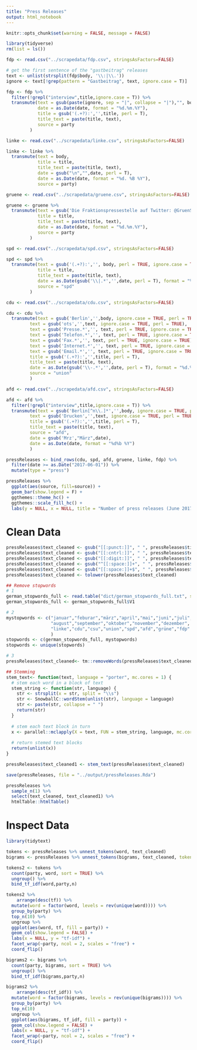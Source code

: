 ```yaml
---
title: "Press Releases"
output: html_notebook
---
```


```r
knitr::opts_chunk$set(warning = FALSE, message = FALSE)
```


```r
library(tidyverse)
rm(list = ls())
```

```r
fdp <- read.csv("../scrapedata/fdp.csv", stringsAsFactors=FALSE)

# get the first sentence of the "gastbeitrag" releases
text <- unlist(strsplit(fdp$body, '\\:|\\.'))
ignore <- text[!grep(pattern = "Gastbeitrag", text, ignore.case = T)]

fdp <- fdp %>%
  filter(!grepl("interview",title,ignore.case = T)) %>%
  transmute(text = gsub(paste(ignore, sep = "|", collapse = "|"),"", body),
            date = as.Date(date, format = "%d.%m.%Y"),
            title = gsub('(.+?):','',title, perl = T),
            title_text = paste(title, text),
            source = party
         ) 
```

```r
linke <- read.csv("../scrapedata/linke.csv", stringsAsFactors=FALSE)

linke <- linke %>%
  transmute(text = body,
            title = title,
            title_text = paste(title, text),
            date = gsub("\n","",date, perl = T),
            date = as.Date(date, format = "%d. %B %Y"),
            source = party)
```

```r
gruene <- read.csv("../scrapedata/gruene.csv", stringsAsFactors=FALSE)

gruene <- gruene %>%
  transmute(text = gsub('Die Fraktionspressestelle auf Twitter: @GruenSprecher','',body),
            title = title,
            title_text = paste(title, text),
            date = as.Date(date, format = "%d.%m.%Y"),
            source = party
         )
```

```r
spd <- read.csv("../scrapedata/spd.csv", stringsAsFactors=FALSE)

spd <- spd %>%
  transmute(text = gsub('(.+?):','', body, perl = TRUE, ignore.case = TRUE),
            title = title,
            title_text = paste(title, text),
            date = as.Date(gsub('\\|.*','',date, perl = T), format = "%d.%m.%Y"),
            source = "spd"
         )
```

```r
cdu <- read.csv("../scrapedata/cdu.csv", stringsAsFactors=FALSE)

cdu <- cdu %>%
  transmute(text = gsub('Berlin','',body, ignore.case = TRUE, perl = TRUE),
         text = gsub('ots','',text, ignore.case = TRUE, perl = TRUE),
         text = gsub('Presse.*','', text, perl = TRUE, ignore.case = TRUE),
         text = gsub('Telefon.*','', text, perl = TRUE, ignore.case = TRUE),
         text = gsub('Fax.*','', text, perl = TRUE, ignore.case = TRUE),
         text = gsub('Internet.*','', text, perl = TRUE, ignore.case = TRUE),
         text = gsub('Email.*','', text, perl = TRUE, ignore.case = TRUE),
         title = gsub('(.+?):','',title, perl = T),
         title_text = paste(title, text),
         date = as.Date(gsub('\\-.*','',date, perl = T), format = "%d.%m.%Y"),
         source = "union"
         ) 
```


```r
afd <- read.csv("../scrapedata/afd.csv", stringsAsFactors=FALSE)

afd <- afd %>%
  filter(!grepl("interview",title,ignore.case = T)) %>%
  transmute(text = gsub('Berlin[^n\\.]*','',body, ignore.case = TRUE, perl = TRUE),
         text = gsub('Drucken','',text, ignore.case = TRUE, perl = TRUE),
         title = gsub('(.+?):','',title, perl = T),
         title_text = paste(title, text),
         source = "afd",
         date = gsub('Mrz',"März",date),
         date = as.Date(date, format = "%d%b %Y")
         ) 
```

```r
pressReleases <- bind_rows(cdu, spd, afd, gruene, linke, fdp) %>%
  filter(date >= as.Date("2017-06-01")) %>%
  mutate(type = "press")
```

```r
pressReleases %>%
  ggplot(aes(source, fill=source)) +
  geom_bar(show.legend = F) +
  ggthemes::theme_hc() +
  ggthemes::scale_fill_hc() +
  labs(y = NULL, x = NULL, title = "Number of press releases (June 2017 - March 2018)")
```

# Clean Data
```r
pressReleases$text_cleaned <- gsub("[[:punct:]]", " ", pressReleases$title_text)
pressReleases$text_cleaned <- gsub("[[:cntrl:]]", " ", pressReleases$text_cleaned)
pressReleases$text_cleaned <- gsub("[[:digit:]]", " ", pressReleases$text_cleaned)
pressReleases$text_cleaned <- gsub("^[[:space:]]+", " ", pressReleases$text_cleaned)
pressReleases$text_cleaned <- gsub("[[:space:]]+$", " ", pressReleases$text_cleaned)
pressReleases$text_cleaned <- tolower(pressReleases$text_cleaned)

## Remove stopwords
# 1
german_stopwords_full <- read.table("dict/german_stopwords_full.txt", stringsAsFactors = F)
german_stopwords_full <- german_stopwords_full$V1

# 2
mystopwords <- c("januar","feburar","märz","april","mai","juni","juli",
                 "august","september","oktober","november","dezember",
                 "linke","cdu","csu","union","spd","afd","grüne","fdp"
                 )
stopwords <- c(german_stopwords_full, mystopwords)
stopwords <- unique(stopwords)

# 3
pressReleases$text_cleaned<- tm::removeWords(pressReleases$text_cleaned, stopwords)

## Stemming
stem_text<- function(text, language = "porter", mc.cores = 1) {
  # stem each word in a block of text
  stem_string <- function(str, language) {
    str <- strsplit(x = str, split = "\\s")
    str <- SnowballC::wordStem(unlist(str), language = language)
    str <- paste(str, collapse = " ")
    return(str)
  }
   
  # stem each text block in turn
  x <- parallel::mclapply(X = text, FUN = stem_string, language, mc.cores = mc.cores)
   
  # return stemed text blocks
  return(unlist(x))
}

pressReleases$text_cleaned1 <- stem_text(pressReleases$text_cleaned)
```

```r
save(pressReleases, file = "../output/pressReleases.Rda")
```

```r
pressReleases %>%
  sample_n(1) %>%
  select(text_cleaned, text_cleaned1) %>%
  htmlTable::htmlTable()
```

# Inspect Data

```r
library(tidytext)

tokens <- pressReleases %>% unnest_tokens(word, text_cleaned)
bigrams <- pressReleases %>% unnest_tokens(bigrams, text_cleaned, token="ngrams", n=2)
```

```r
tokens2 <- tokens %>%
  count(party, word, sort = TRUE) %>%
  ungroup() %>%
  bind_tf_idf(word,party,n)

tokens2 %>% 
    arrange(desc(tf)) %>%
  mutate(word = factor(word, levels = rev(unique(word)))) %>% 
  group_by(party) %>% 
  top_n(10) %>% 
  ungroup %>%
  ggplot(aes(word, tf, fill = party)) +
  geom_col(show.legend = FALSE) +
  labs(x = NULL, y = "tf-idf") +
  facet_wrap(~party, ncol = 2, scales = "free") +
  coord_flip()
```

```r
bigrams2 <- bigrams %>%
  count(party, bigrams, sort = TRUE) %>%
  ungroup() %>%
  bind_tf_idf(bigrams,party,n)

bigrams2 %>% 
    arrange(desc(tf_idf)) %>%
  mutate(word = factor(bigrams, levels = rev(unique(bigrams)))) %>% 
  group_by(party) %>% 
  top_n(10) 
  ungroup %>%
  ggplot(aes(bigrams, tf_idf, fill = party)) +
  geom_col(show.legend = FALSE) +
  labs(x = NULL, y = "tf-idf") +
  facet_wrap(~party, ncol = 2, scales = "free") +
  coord_flip()
```


